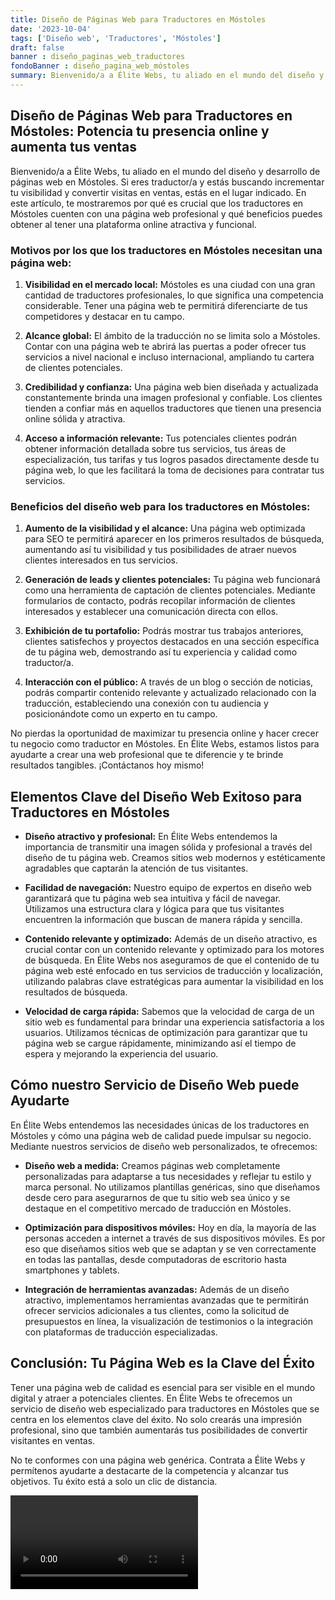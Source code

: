 ```yaml
---
title: Diseño de Páginas Web para Traductores en Móstoles
date: '2023-10-04'
tags: ['Diseño web', 'Traductores', 'Móstoles']
draft: false
banner : diseño_paginas_web_traductores
fondoBanner : diseño_pagina_web_móstoles
summary: Bienvenido/a a Élite Webs, tu aliado en el mundo del diseño y desarrollo de páginas web en Móstoles. Si eres traductor/a y estás buscando incrementar tu visibilidad y convertir visitas en ventas, estás en el lugar indicado. En este artículo, te mostraremos por qué es crucial que los traductores en Móstoles cuenten con una página web profesional y qué beneficios puedes obtener al tener una plataforma online atractiva y funcional.
---
```


## **Diseño de Páginas Web para Traductores en Móstoles: Potencia tu presencia online y aumenta tus ventas**

Bienvenido/a a Élite Webs, tu aliado en el mundo del diseño y desarrollo de páginas web en Móstoles. Si eres traductor/a y estás buscando incrementar tu visibilidad y convertir visitas en ventas, estás en el lugar indicado. En este artículo, te mostraremos por qué es crucial que los traductores en Móstoles cuenten con una página web profesional y qué beneficios puedes obtener al tener una plataforma online atractiva y funcional.

### **Motivos por los que los traductores en Móstoles necesitan una página web:**

1. **Visibilidad en el mercado local:** Móstoles es una ciudad con una gran cantidad de traductores profesionales, lo que significa una competencia considerable. Tener una página web te permitirá diferenciarte de tus competidores y destacar en tu campo.

2. **Alcance global:** El ámbito de la traducción no se limita solo a Móstoles. Contar con una página web te abrirá las puertas a poder ofrecer tus servicios a nivel nacional e incluso internacional, ampliando tu cartera de clientes potenciales.

3. **Credibilidad y confianza:** Una página web bien diseñada y actualizada constantemente brinda una imagen profesional y confiable. Los clientes tienden a confiar más en aquellos traductores que tienen una presencia online sólida y atractiva.

4. **Acceso a información relevante:** Tus potenciales clientes podrán obtener información detallada sobre tus servicios, tus áreas de especialización, tus tarifas y tus logros pasados directamente desde tu página web, lo que les facilitará la toma de decisiones para contratar tus servicios.

### **Beneficios del diseño web para los traductores en Móstoles:**

1. **Aumento de la visibilidad y el alcance:** Una página web optimizada para SEO te permitirá aparecer en los primeros resultados de búsqueda, aumentando así tu visibilidad y tus posibilidades de atraer nuevos clientes interesados en tus servicios.

2. **Generación de leads y clientes potenciales:** Tu página web funcionará como una herramienta de captación de clientes potenciales. Mediante formularios de contacto, podrás recopilar información de clientes interesados y establecer una comunicación directa con ellos.

3. **Exhibición de tu portafolio:** Podrás mostrar tus trabajos anteriores, clientes satisfechos y proyectos destacados en una sección específica de tu página web, demostrando así tu experiencia y calidad como traductor/a.

4. **Interacción con el público:** A través de un blog o sección de noticias, podrás compartir contenido relevante y actualizado relacionado con la traducción, estableciendo una conexión con tu audiencia y posicionándote como un experto en tu campo.

No pierdas la oportunidad de maximizar tu presencia online y hacer crecer tu negocio como traductor en Móstoles. En Élite Webs, estamos listos para ayudarte a crear una web profesional que te diferencie y te brinde resultados tangibles. ¡Contáctanos hoy mismo!

<GifSeo />

<Cta />

## Elementos Clave del Diseño Web Exitoso para Traductores en Móstoles

- **Diseño atractivo y profesional:** En Élite Webs entendemos la importancia de transmitir una imagen sólida y profesional a través del diseño de tu página web. Creamos sitios web modernos y estéticamente agradables que captarán la atención de tus visitantes.

- **Facilidad de navegación:** Nuestro equipo de expertos en diseño web garantizará que tu página web sea intuitiva y fácil de navegar. Utilizamos una estructura clara y lógica para que tus visitantes encuentren la información que buscan de manera rápida y sencilla.

- **Contenido relevante y optimizado:** Además de un diseño atractivo, es crucial contar con un contenido relevante y optimizado para los motores de búsqueda. En Élite Webs nos aseguramos de que el contenido de tu página web esté enfocado en tus servicios de traducción y localización, utilizando palabras clave estratégicas para aumentar la visibilidad en los resultados de búsqueda.

- **Velocidad de carga rápida:** Sabemos que la velocidad de carga de un sitio web es fundamental para brindar una experiencia satisfactoria a los usuarios. Utilizamos técnicas de optimización para garantizar que tu página web se cargue rápidamente, minimizando así el tiempo de espera y mejorando la experiencia del usuario.

## Cómo nuestro Servicio de Diseño Web puede Ayudarte

En Élite Webs entendemos las necesidades únicas de los traductores en Móstoles y cómo una página web de calidad puede impulsar su negocio. Mediante nuestros servicios de diseño web personalizados, te ofrecemos:

- **Diseño web a medida:** Creamos páginas web completamente personalizadas para adaptarse a tus necesidades y reflejar tu estilo y marca personal. No utilizamos plantillas genéricas, sino que diseñamos desde cero para asegurarnos de que tu sitio web sea único y se destaque en el competitivo mercado de traducción en Móstoles.

- **Optimización para dispositivos móviles:** Hoy en día, la mayoría de las personas acceden a internet a través de sus dispositivos móviles. Es por eso que diseñamos sitios web que se adaptan y se ven correctamente en todas las pantallas, desde computadoras de escritorio hasta smartphones y tablets.

- **Integración de herramientas avanzadas:** Además de un diseño atractivo, implementamos herramientas avanzadas que te permitirán ofrecer servicios adicionales a tus clientes, como la solicitud de presupuestos en línea, la visualización de testimonios o la integración con plataformas de traducción especializadas.

## Conclusión: Tu Página Web es la Clave del Éxito

Tener una página web de calidad es esencial para ser visible en el mundo digital y atraer a potenciales clientes. En Élite Webs te ofrecemos un servicio de diseño web especializado para traductores en Móstoles que se centra en los elementos clave del éxito. No solo crearás una impresión profesional, sino que también aumentarás tus posibilidades de convertir visitantes en ventas.

No te conformes con una página web genérica. Contrata a Élite Webs y permítenos ayudarte a destacarte de la competencia y alcanzar tus objetivos. Tu éxito está a solo un clic de distancia.

<Video />

<CtaBot job='Traductores' city='Móstoles'/>

<Gmaps query='Móstoles+españa+maps' />